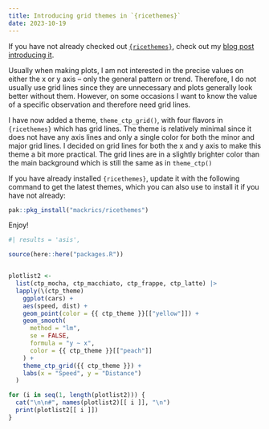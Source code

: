 ```yaml
---
title: Introducing grid themes in `{ricethemes}`
date: 2023-10-19
---
```


If you have not already checked out [`{ricethemes}`](https://github.com/mackrics/ricethemes),
check out my [blog post introducing it](./ricethemes-intro.qmd).

Usually when making plots, I am not interested in the precise values on either
the x or y axis -- only the general pattern or trend. Therefore, I do not
usually use grid lines since they are unnecessary and plots generally
look better without them. However, on some occasions I want to know the value
of a specific observation and therefore need grid lines.

I have now added a theme, `theme_ctp_grid()`, with four flavors in
`{ricethemes}` which has grid lines. The theme is relatively minimal since it
does not have any axis lines and only a single color for both the minor and
major grid lines. I decided on grid lines for both the x and y axis to make
this theme a bit more practical. The grid lines are in a slightly brighter
color than the main background which is still the same as in `theme_ctp()`

If you have already installed `{ricethemes}`, update it with the following
command to get the latest themes, which you can also use to install it if you
have not already:

```r
pak::pkg_install("mackrics/ricethemes")
```

Enjoy!


```r
#| results = 'asis',

source(here::here("packages.R"))


plotlist2 <-
  list(ctp_mocha, ctp_macchiato, ctp_frappe, ctp_latte) |>
  lapply(\(ctp_theme)
    ggplot(cars) +
    aes(speed, dist) +
    geom_point(color = {{ ctp_theme }}[["yellow"]]) +
    geom_smooth(
      method = "lm",
      se = FALSE,
      formula = "y ~ x",
      color = {{ ctp_theme }}[["peach"]]
    ) +
    theme_ctp_grid({{ ctp_theme }}) +
    labs(x = "Speed", y = "Distance")
  )

for (i in seq(1, length(plotlist2))) {
  cat("\n\n#", names(plotlist2)[[ i ]], "\n")
  print(plotlist2[[ i ]])
}
```
